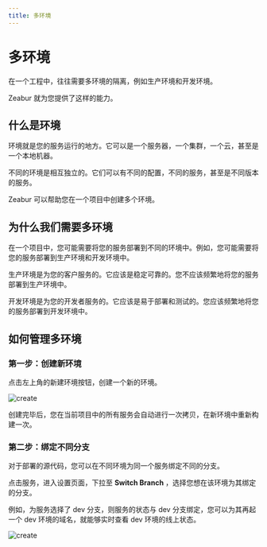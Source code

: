 ```yaml
---
title: 多环境
---
```


# 多环境

在一个工程中，往往需要多环境的隔离，例如生产环境和开发环境。

Zeabur 就为您提供了这样的能力。

## 什么是环境

环境就是您的服务运行的地方。它可以是一个服务器，一个集群，一个云，甚至是一个本地机器。

不同的环境是相互独立的。它们可以有不同的配置，不同的服务，甚至是不同版本的服务。

Zeabur 可以帮助您在一个项目中创建多个环境。

## 为什么我们需要多环境

在一个项目中，您可能需要将您的服务部署到不同的环境中。例如，您可能需要将您的服务部署到生产环境和开发环境中。

生产环境是为您的客户服务的。它应该是稳定可靠的。您不应该频繁地将您的服务部署到生产环境中。

开发环境是为您的开发者服务的。它应该是易于部署和测试的。您应该频繁地将您的服务部署到开发环境中。

## 如何管理多环境

### 第一步：创建新环境

点击左上角的新建环境按钮，创建一个新的环境。

![create](/environment/create-env.png)

创建完毕后，您在当前项目中的所有服务会自动进行一次拷贝，在新环境中重新构建一次。

### 第二步：绑定不同分支

对于部署的源代码，您可以在不同环境为同一个服务绑定不同的分支。

点击服务，进入设置页面，下拉至 **Switch Branch** ，选择您想在该环境为其绑定的分支。

例如，为服务选择了 dev 分支，则服务的状态与 dev 分支绑定，您可以为其再起一个 dev 环境的域名，就能够实时查看 dev 环境的线上状态。

![create](/environment/branch.png)

